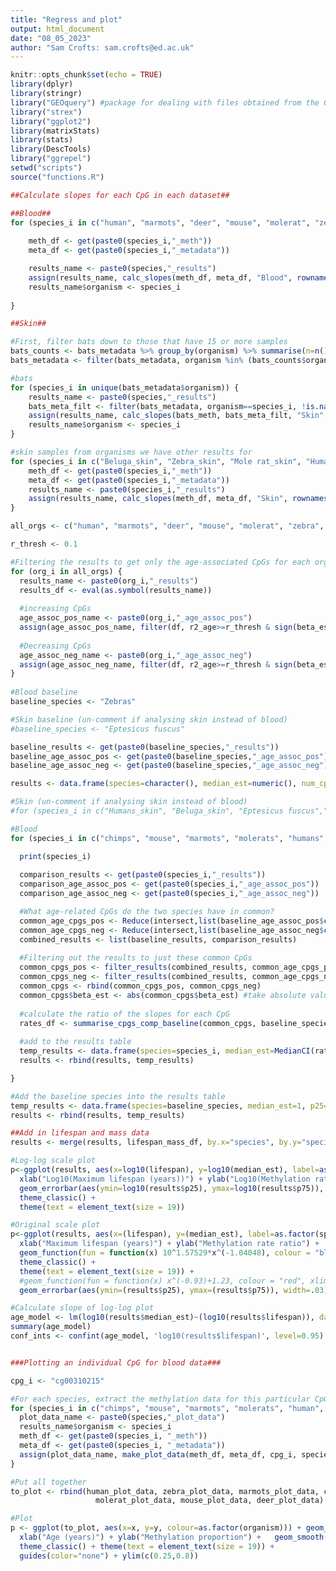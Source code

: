 ```yaml
---
title: "Regress and plot"
output: html_document
date: "08_05_2023"
author: "Sam Crofts: sam.crofts@ed.ac.uk"
---
```


```r
knitr::opts_chunk$set(echo = TRUE)
library(dplyr)
library(stringr)
library("GEOquery") #package for dealing with files obtained from the Gene Expression Omnibus
library("strex")
library("ggplot2")
library(matrixStats)
library(stats)
library(DescTools)
library("ggrepel")
setwd("scripts")
source("functions.R")
```

```r

##Calculate slopes for each CpG in each dataset##

##Blood##
for (species_i in c("human", "marmots", "deer", "mouse", "molerat", "zebra", "chimps")) {
  
    meth_df <- get(paste0(species_i,"_meth"))
    meta_df <- get(paste0(species_i,"_metadata"))

    results_name <- paste0(species,"_results")
    assign(results_name, calc_slopes(meth_df, meta_df, "Blood", rownames(meth_df)))
    results_name$organism <- species_i
  
}

##Skin##

#First, filter bats down to those that have 15 or more samples
bats_counts <- bats_metadata %>% group_by(organism) %>% summarise(n=n())
bats_metadata <- filter(bats_metadata, organism %in% (bats_counts$organism[bats_counts$n>=15])) 

#bats
for (species_i in unique(bats_metadata$organism)) {
    results_name <- paste0(species,"_results")
    bats_meta_filt <- filter(bats_metadata, organism==species_i, !is.na(age))
    assign(results_name, calc_slopes(bats_meth, bats_meta_filt, "Skin", rownames(bats_meth)))
    results_name$organism <- species_i
}

#skin samples from organisms we have other results for
for (species_i in c("Beluga_skin", "Zebra_skin", "Mole rat_skin", "Human_skin")) {
    meth_df <- get(paste0(species_i,"_meth"))
    meta_df <- get(paste0(species_i,"_metadata"))
    results_name <- paste0(species_i,"_results")
    assign(results_name, calc_slopes(meth_df, meta_df, "Skin", rownames(meth_df)))
}

```

```r
all_orgs <- c("human", "marmots", "deer", "mouse", "molerat", "zebra", "chimps", "Beluga_skin", "Zebra_skin", "Mole rat_skin", "Human_skin", unique(bats_metadata$organism))

r_thresh <- 0.1

#Filtering the results to get only the age-associated CpGs for each organism - both increasing and decreasing
for (org_i in all_orgs) {
  results_name <- paste0(org_i,"_results")
  results_df <- eval(as.symbol(results_name))
  
  #increasing CpGs
  age_assoc_pos_name <- paste0(org_i,"_age_assoc_pos")
  assign(age_assoc_pos_name, filter(df, r2_age>=r_thresh & sign(beta_est)==1))
  
  #Decreasing CpGs
  age_assoc_neg_name <- paste0(org_i,"_age_assoc_neg")
  assign(age_assoc_neg_name, filter(df, r2_age>=r_thresh & sign(beta_est)==-1))
}
 
#Blood baseline
baseline_species <- "Zebras"

#Skin baseline (un-comment if analysing skin instead of blood)
#baseline_species <- "Eptesicus fuscus"

baseline_results <- get(paste0(baseline_species,"_results"))
baseline_age_assoc_pos <- get(paste0(baseline_species,"_age_assoc_pos"))
baseline_age_assoc_neg <- get(paste0(baseline_species,"_age_assoc_neg"))

results <- data.frame(species=character(), median_est=numeric(), num_cpgs=numeric(), p25=numeric(), p75=numeric()) #empty dataframe to populate

#Skin (un-comment if analysing skin instead of blood)
#for (species_i in c("Humans_skin", "Beluga_skin", "Eptesicus fuscus","Zebra_skin", unique(bats_metadata$organism))) {

#Blood
for (species_i in c("chimps", "mouse", "marmots", "molerats", "humans", "deer")) {

  print(species_i)
  
  comparison_results <- get(paste0(species_i,"_results"))
  comparison_age_assoc_pos <- get(paste0(species_i,"_age_assoc_pos"))
  comparison_age_assoc_neg <- get(paste0(species_i,"_age_assoc_neg"))

  #What age-related CpGs do the two species have in common?
  common_age_cpgs_pos <- Reduce(intersect,list(baseline_age_assoc_pos$cpg, comparison_age_assoc_pos$cpg))
  common_age_cpgs_neg <- Reduce(intersect,list(baseline_age_assoc_neg$cpg, comparison_age_assoc_neg$cpg))
  combined_results <- list(baseline_results, comparison_results)
  
  #Filtering out the results to just these common CpGs
  common_cpgs_pos <- filter_results(combined_results, common_age_cpgs_pos)
  common_cpgs_neg <- filter_results(combined_results, common_age_cpgs_neg)
  common_cpgs <- rbind(common_cpgs_pos, common_cpgs_neg)
  common_cpgs$beta_est <- abs(common_cpgs$beta_est) #take absolute value of slopes
  
  #calculate the ratio of the slopes for each CpG
  rates_df <- summarise_cpgs_comp_baseline(common_cpgs, baseline_species, species_i)
  
  #add to the results table
  temp_results <- data.frame(species=species_i, median_est=MedianCI(rates_df$ratio)[1], num_cpgs=nrow(rates_df), p25=quantile(rates_df$ratio,0.25), p75=quantile(rates_df$ratio,0.75))
  results <- rbind(results, temp_results)

}

#Add the baseline species into the results table
temp_results <- data.frame(species=baseline_species, median_est=1, p25=1, p75=1, num_cpgs=NA)
results <- rbind(results, temp_results)

##Add in lifespan and mass data 
results <- merge(results, lifespan_mass_df, by.x="species", by.y="species")

```


```r

#Log-log scale plot
p<-ggplot(results, aes(x=log10(lifespan), y=log10(median_est), label=as.factor(species))) + geom_point(size=1.6) +
  xlab("Log10(Maximum lifespan (years))") + ylab("Log10(Methylation rate ratio)") +   geom_smooth(method='lm', se=F, colour="black") +
  geom_errorbar(aes(ymin=log10(results$p25), ymax=log10(results$p75)), width=.03, position=position_dodge(.9)) + 
  theme_classic() + 
  theme(text = element_text(size = 19))

#Original scale plot
p<-ggplot(results, aes(x=(lifespan), y=(median_est), label=as.factor(species))) + geom_point(size=1.6) +
  xlab("Maximum lifespan (years)") + ylab("Methylation rate ratio") +
  geom_function(fun = function(x) 10^1.57529*x^(-1.04048), colour = "black", xlim=c(3, 130)) + #values here need to be changed depending on the association seen in the log-log plot
  theme_classic() + 
  theme(text = element_text(size = 19)) +
  #geom_function(fun = function(x) x^(-0.93)+1.23, colour = "red", xlim=c(0, 130)) +
  geom_errorbar(aes(ymin=(results$p25), ymax=(results$p75)), width=.03)

#Calculate slope of log-log plot
age_model <- lm(log10(results$median_est)~(log10(results$lifespan)), data = NULL)
summary(age_model)
conf_ints <- confint(age_model, 'log10(results$lifespan)', level=0.95)


###Plotting an individual CpG for blood data###

cpg_i <- "cg00310215"

#For each species, extract the methylation data for this particular CpG and put in a dataframe with the ages
for (species_i in c("chimps", "mouse", "marmots", "molerats", "human", "deer", "zebra")) {
  plot_data_name <- paste0(species,"_plot_data")
  results_name$organism <- species_i
  meth_df <- get(paste0(species_i, "_meth"))
  meta_df <- get(paste0(species_i, "_metadata"))
  assign(plot_data_name, make_plot_data(meth_df, meta_df, cpg_i, species_i))
}

#Put all together
to_plot <- rbind(human_plot_data, zebra_plot_data, marmots_plot_data, chimps_plot_data,
                   molerat_plot_data, mouse_plot_data, deer_plot_data)

#Plot
p <- ggplot(to_plot, aes(x=x, y=y, colour=as.factor(organism))) + geom_point(size=1.6) +
  xlab("Age (years)") + ylab("Methylation proportion") +   geom_smooth(method='lm', se=F, aes(group=organism), fullrange=T) + labs(colour="Organism") + ylim(0,0.75) + xlim(0,110) +
  theme_classic() + theme(text = element_text(size = 19)) +
  guides(color="none") + ylim(c(0.25,0.8))
```
